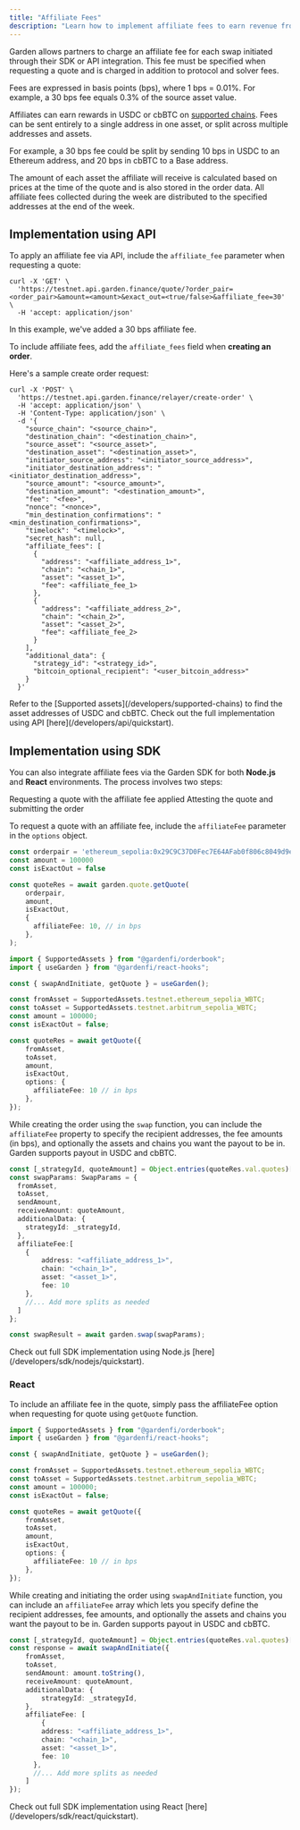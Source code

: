 ```yaml
---
title: "Affiliate Fees"
description: "Learn how to implement affiliate fees to earn revenue from Garden swaps through your integration"
---
```


Garden allows partners to charge an affiliate fee for each swap initiated through their SDK or API integration. This fee must be specified when requesting a quote and is charged in addition to protocol and solver fees.

<Info>
Fees are expressed in basis points (bps), where 1 bps = 0.01%. For example, a 30 bps fee equals 0.3% of the source asset value.
</Info>

Affiliates can earn rewards in USDC or cbBTC on [supported chains](/developers/supported-chains). Fees can be sent entirely to a single address in one asset, or split across multiple addresses and assets. 

For example, a 30 bps fee could be split by sending 10 bps in USDC to an Ethereum address, and 20 bps in cbBTC to a Base address.

<Note>
The amount of each asset the affiliate will receive is calculated based on prices at the time of the quote and is also stored in the order data. All affiliate fees collected during the week are distributed to the specified addresses at the end of the week.
</Note>

## Implementation using API

To apply an affiliate fee via API, include the `affiliate_fee` parameter when requesting a quote:

```shell
curl -X 'GET' \
  'https://testnet.api.garden.finance/quote/?order_pair=<order_pair>&amount=<amount>&exact_out=<true/false>&affiliate_fee=30' \
  -H 'accept: application/json'
```

In this example, we've added a 30 bps affiliate fee.

To include affiliate fees, add the `affiliate_fees` field when **creating an order**.

Here's a sample create order request:

```shell
curl -X 'POST' \
  'https://testnet.api.garden.finance/relayer/create-order' \
  -H 'accept: application/json' \
  -H 'Content-Type: application/json' \
  -d '{
    "source_chain": "<source_chain>",
    "destination_chain": "<destination_chain>",
    "source_asset": "<source_asset>",
    "destination_asset": "<destination_asset>",
    "initiator_source_address": "<initiator_source_address>",
    "initiator_destination_address": "<initiator_destination_address>",
    "source_amount": "<source_amount>",
    "destination_amount": "<destination_amount>",
    "fee": "<fee>",
    "nonce": "<nonce>",
    "min_destination_confirmations": "<min_destination_confirmations>",
    "timelock": "<timelock>",
    "secret_hash": null,
    "affiliate_fees": [
      {
        "address": "<affiliate_address_1>",
        "chain": "<chain_1>",
        "asset": "<asset_1>",
        "fee": <affiliate_fee_1>
      },
      {
        "address": "<affiliate_address_2>",
        "chain": "<chain_2>",
        "asset": "<asset_2>",
        "fee": <affiliate_fee_2>
      }
    ],
    "additional_data": {
      "strategy_id": "<strategy_id>",
      "bitcoin_optional_recipient": "<user_bitcoin_address>"
    }
  }'
```

<Note>
Refer to the [Supported assets](/developers/supported-chains) to find the asset addresses of USDC and cbBTC. Check out the full implementation using API [here](/developers/api/quickstart).
</Note>

## Implementation using SDK

You can also integrate affiliate fees via the Garden SDK for both **Node.js** and **React** environments. The process involves two steps:  

<Steps>
  <Step title="Request Quote">
    Requesting a quote with the affiliate fee applied
  </Step>
  <Step title="Attest and Submit">
    Attesting the quote and submitting the order
  </Step>
</Steps>


To request a quote with an affiliate fee, include the `affiliateFee` parameter in the `options` object.

```ts
const orderpair = 'ethereum_sepolia:0x29C9C37D0Fec7E64AFab0f806c8049d9e2f9B0b6::arbitrum_sepolia:0x795Dcb58d1cd4789169D5F938Ea05E17ecEB68cA'
const amount = 100000
const isExactOut = false

const quoteRes = await garden.quote.getQuote(
    orderpair,
    amount,
    isExactOut,
    {
      affiliateFee: 10, // in bps
    },
);
```

```ts
import { SupportedAssets } from "@gardenfi/orderbook";
import { useGarden } from "@gardenfi/react-hooks";

const { swapAndInitiate, getQuote } = useGarden();

const fromAsset = SupportedAssets.testnet.ethereum_sepolia_WBTC;
const toAsset = SupportedAssets.testnet.arbitrum_sepolia_WBTC;
const amount = 100000;
const isExactOut = false; 

const quoteRes = await getQuote({
    fromAsset,
    toAsset,
    amount,
    isExactOut,
    options: {
      affiliateFee: 10 // in bps
    },
});
```

While creating the order using the `swap` function, you can include the `affiliateFee` property to specify the recipient addresses, the fee amounts (in bps), and optionally the assets and chains you want the payout to be in. Garden supports payout in USDC and cbBTC.

```ts
const [_strategyId, quoteAmount] = Object.entries(quoteRes.val.quotes)[0];
const swapParams: SwapParams = {
  fromAsset,
  toAsset,
  sendAmount,
  receiveAmount: quoteAmount,
  additionalData: {
    strategyId: _strategyId,
  },
  affiliateFee:[
    {
        address: "<affiliate_address_1>",
        chain: "<chain_1>",
        asset: "<asset_1>",
        fee: 10
    },
    //... Add more splits as needed
  ]
};

const swapResult = await garden.swap(swapParams);
```

<Note>
Check out full SDK implementation using Node.js [here](/developers/sdk/nodejs/quickstart).
</Note>

### React

To include an affiliate fee in the quote, simply pass the affiliateFee option when requesting for quote using `getQuote` function.

```ts
import { SupportedAssets } from "@gardenfi/orderbook";
import { useGarden } from "@gardenfi/react-hooks";

const { swapAndInitiate, getQuote } = useGarden();

const fromAsset = SupportedAssets.testnet.ethereum_sepolia_WBTC;
const toAsset = SupportedAssets.testnet.arbitrum_sepolia_WBTC;
const amount = 100000;
const isExactOut = false; 

const quoteRes = await getQuote({
    fromAsset,
    toAsset,
    amount,
    isExactOut,
    options: {
      affiliateFee: 10 // in bps
    },
});
```

While creating and initiating the order using `swapAndInitiate` function, you can include an `affiliateFee` array which lets you specify define the recipient addresses, fee amounts, and optionally the assets and chains you want the payout to be in. Garden supports payout in USDC and cbBTC.

```ts
const [_strategyId, quoteAmount] = Object.entries(quoteRes.val.quotes)[0];
const response = await swapAndInitiate({
    fromAsset,
    toAsset,
    sendAmount: amount.toString(),
    receiveAmount: quoteAmount,
    additionalData: {
        strategyId: _strategyId,
    },
    affiliateFee: [
        {
        address: "<affiliate_address_1>",
        chain: "<chain_1>",
        asset: "<asset_1>",
        fee: 10
      },
      //... Add more splits as needed
    ]
});
```

<Note>
Check out full SDK implementation using React [here](/developers/sdk/react/quickstart).
</Note> 